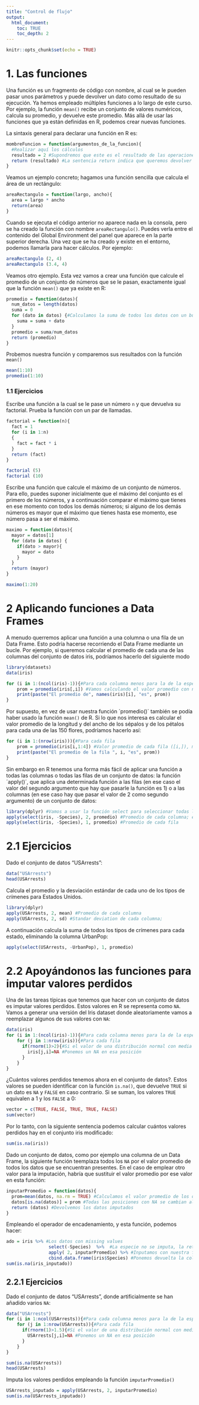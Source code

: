 ```yaml
---
title: "Control de flujo"
output: 
  html_document:
    toc: TRUE
    toc_depth: 2
---
```


```r
knitr::opts_chunk$set(echo = TRUE)
```

# 1. Las funciones
Una función es un fragmento de código con nombre, al cual se le pueden pasar unos parámetros y puede  devolver un dato como resultado de su ejecución. Ya hemos empleado múltiples funciones a lo largo de este curso. Por ejemplo, la función `mean()` recibe un conjunto de valores numéricos, calcula su promedio, y devuelve este promedio. Más allá de usar las funciones que ya están definidas en R, podemos crear nuevas funciones.

La sintaxis general para declarar una función en R es:

```r
mombreFuncion = function(argumentos_de_la_funcion){
  #Realizar aquí los cálculos 
  resultado = 2 #Supondremos que este es el resultado de las operaciones
  return (resultado) #La sentencia return indica que queremos devolver de la función
}
```
Veamos un ejemplo concreto; hagamos una función sencilla que calcula el área de un rectángulo:

```r
areaRectangulo = function(largo, ancho){
  area = largo * ancho
  return(area)
}
```

Cuando se ejecuta el código anterior  no aparece nada en la consola, pero se ha creado la función con nombre `areaRectangulo()`. Puedes verla entre el contenido del Global Environment del panel que aparece en la parte superior derecha. Una vez que se ha creado y existe en el entorno, podemos llamarla para hacer cálculos. Por ejemplo:

```r
areaRectangulo (2, 4)
areaRectangulo (3.4, 4)
```

Veamos otro ejemplo. Esta vez vamos a crear una función que calcule el promedio de un conjunto de números que se le pasan, exactamente igual que la función `mean()` que ya existe en R:

```r
promedio = function(datos){
  num_datos = length(datos)
  suma = 0
  for (dato in datos) {#Calculamos la suma de todos los datos con un bucle
    suma = suma + dato
  }
  promedio = suma/num_datos
  return (promedio)
}
```

Probemos nuestra función y comparemos sus resultados con la función `mean()`

```r
mean(1:10)
promedio(1:10)
```


### 1.1 Ejercicios
Escribe una función a la cual se le pase un número `n` y que devuelva su factorial. Prueba la función con un par de llamadas.

```r
factorial = function(n){
  fact = 1
  for (i in 1:n)
  {
    fact = fact * i
  }
  return (fact)
}

factorial (5)
factorial (10)
```

Escribe una función que calcule el máximo de un conjunto de números. Para ello, puedes suponer inicialmente que el máximo del conjunto es el primero de los números, y a continuación comparar el máximo que tienes en ese momento con todos los demás números; si alguno de los demás números es mayor que el máximo que tienes hasta ese momento, ese número pasa a ser el máximo.

```r
maximo = function(datos){
  mayor = datos[1]
  for (dato in datos) {
    if(dato > mayor){
      mayor = dato
    }
  }
  return (mayor)
}

maximo(1:20)
```

# 2 Aplicando funciones a Data Frames

A menudo querremos aplicar una función a una columna o una fila de un Data Frame. Esto podría hacerse recorriendo el Data Frame mediante un bucle. Por ejemplo, si queremos calcular el promedio de cada una de las columnas del conjunto de datos iris, podríamos hacerlo del siguiente modo

```r
library(datasets)
data(iris)

for (i in 1:(ncol(iris)-1)){#Para cada columna menos para la de la especie, ya que es la última
    prom = promedio(iris[,i]) #Vamos calculando el valor promedio con nuestra función de cada columna ([,i]); podíamos haber usado también la función mean() de R
    print(paste("El promedio de", names(iris)[i], "es", prom))
}
```

Por supuesto, en vez de usar nuestra función ´promedio()´ también se podía haber usado la función `mean()` de R. Si lo que nos interesa es calcular el valor promedio de la longitud y del ancho de los sépalos y de los pétalos para cada una de las 150 flores, podríamos hacerlo así:
```r
for (i in 1:(nrow(iris))){#Para cada fila
    prom = promedio(iris[i,1:4]) #Valor promedio de cada fila ([i,]), menos la de especies (1:4)
    print(paste("El promedio de la fila ", i, "es", prom))
}
```
Sin embargo en R tenemos una forma más fácil de aplicar una función a todas las columnas o todas las filas de un conjunto de datos: la función ´apply()´, que aplica una determinada función a las filas (en ese caso el valor del segundo argumento que hay que pasarle la función es 1) o a las columnas (en ese caso hay que pasar el valor de 2 como segundo argumento) de un conjunto de datos:

```r
library(dplyr) #Vamos a usar la función select para seleccionar todas las columnas menos la de la especie
apply(select(iris, -Species), 2, promedio) #Promedio de cada columna; eliminamos primero el atributo de las especies
apply(select(iris, -Species), 1, promedio) #Promedio de cada fila
```

# 2.1 Ejercicios

Dado el conjunto de datos "USArrests":
```r
data("USArrests")
head(USArrests)
```
Calcula el promedio y la desviación estándar de cada uno de los tipos de crímenes para Estados Unidos.

```r
library(dplyr) 
apply(USArrests, 2, mean) #Promedio de cada columna
apply(USArrests, 2, sd) #Standar deviation de cada columna; 
```

A continuación calcula la suma de todos los tipos de crímenes para cada estado, eliminando la columna UrbanPop:

```r
apply(select(USArrests, -UrbanPop), 1, promedio) 
```

# 2.2 Apoyándonos las funciones para imputar valores perdidos

Una de las tareas típicas que tenemos que hacer con un conjunto de datos es imputar valores perdidos. Estos valores en R se representa como `NA`. Vamos a generar una versión del Iris dataset donde aleatoriamente vamos a reemplazar algunos de sus valores con `NA`:

```r
data(iris)
for (i in 1:(ncol(iris)-1)){#Para cada columna menos para la de la especie
    for (j in 1:nrow(iris)){#Para cada fila
      if(rnorm(1)>2){#Si el valor de una distribución normal con media 0 y desviación 1 es mayor que 2
        iris[j,i]=NA #Ponemos un NA en esa posición
      }
    }
}
```
¿Cuántos valores perdidos tenemos ahora en el conjunto de datos?. Estos valores se pueden identificar con la función `is.na()`, que devuelve `TRUE` si un dato es `NA` y `FALSE` en caso contrario. Si se suman, los valores `TRUE` equivalen a 1 y los `FALSE` a 0:

```r
vector = c(TRUE, FALSE, TRUE, TRUE, FALSE)
sum(vector)
```
Por lo tanto, con la siguiente sentencia podemos calcular cuántos valores perdidos hay en el conjunto iris modificado:

```r
sum(is.na(iris))
```

Dado un conjunto de datos, como por ejemplo una columna de un Data Frame, la siguiente función teemplaza todos los `NA` por el valor promedio de todos los datos que se encuentran presentes. En el caso de emplear otro valor para la imputación, habría que sustituir el valor promedio por ese valor en esta función:

```r
inputarPromedio = function(datos){
  prom=mean(datos, na.rm = TRUE) #Calculamos el valor promedio de los datos ignorando los valores perdidos
  datos[is.na(datos)] = prom #Todas las posiciones con NA se cambian al valor promedio
  return (datos) #Devolvemos los datos imputados
}

```
Empleando el operador de encadenamiento, y esta función, podemos hacer:
```r


ado = iris %>% #Los datos con missing values
                select(-Species)  %>%  #La especie no se imputa, la retiramos
                apply( 2, inputarPromedio) %>% #Inputamos con nuestra función, aplicada con apply
                cbind.data.frame(iris$Species) #Ponemos devuelta la columna de la especie
sum(is.na(iris_inputado))

```


## 2.2.1 Ejercicios

Dado el conjunto de datos "USArrests", donde artificialmente se han añadido varios `NA`:
```r
data("USArrests")
for (i in 1:ncol(USArrests)){#Para cada columna menos para la de la especie
    for (j in 1:nrow(USArrests)){#Para cada fila
      if(rnorm(1)>1.5){#Si el valor de una distribución normal con media 0 y desviación 1 es mayor que 1.5
        USArrests[j,i]=NA #Ponemos un NA en esa posición
      }
    }
}

sum(is.na(USArrests))
head(USArrests)

```

Imputa los valores perdidos empleando la función `imputarPromedio()`
```r

USArrests_inputado = apply(USArrests, 2, inputarPromedio)
sum(is.na(USArrests_inputado))

```





